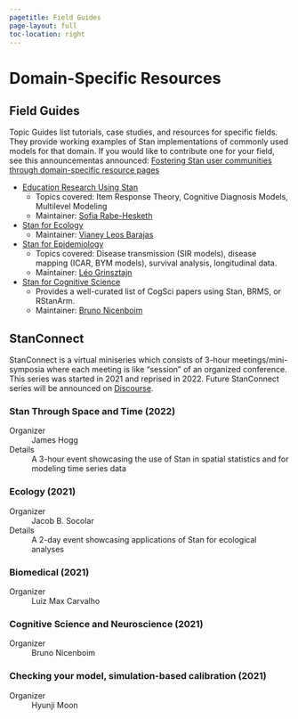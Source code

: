 ```yaml
---
pagetitle: Field Guides
page-layout: full
toc-location: right
---
```


# Domain-Specific Resources

## Field Guides

Topic Guides list tutorials, case studies, and resources for specific fields.
They provide working examples of Stan implementations of commonly used models for that domain.
If you would like to contribute one for your field,
see this announcementas announced:  [Fostering Stan user communities through domain-specific resource pages ](https://discourse.mc-stan.org/t/fostering-stan-user-communities-through-domain-specific-resource-pages/11544)


* [Education Research Using Stan](https://education-stan.github.io)
    + Topics covered:  Item Response Theory, Cognitive Diagnosis Models, Multilevel Modeling
    + Maintainer: [Sofia Rabe-Hesketh](https://bse.berkeley.edu/sophia-rabe-hesketh)

* [Stan for Ecology](https://stanecology.github.io/)
    + Maintainer: [Vianey Leos Barajas](https://www.statistics.utoronto.ca/people/directories/all-faculty/vianey-leos-barajas)

* [Stan for Epidemiology](https://epidemiology-stan.github.io/)
    + Topics covered:  Disease transmission (SIR models), disease mapping (ICAR, BYM models), survival analysis, longitudinal data.
    + Maintainer: [Léo Grinsztajn](leo.grinsztajn@inria.fr)

  
* [Stan for Cognitive Science](https://cognitive-science-stan.github.io/)
    + Provides a well-curated list of CogSci papers using Stan, BRMS, or RStanArm.
    + Maintainer: [Bruno Nicenboim](https://www.tilburguniversity.edu/staff/b-nicenboim)



## StanConnect

StanConnect is a virtual miniseries which consists of 3-hour meetings/mini-symposia
where each meeting is like "session" of an organized conference.
This series was started in 2021 and reprised in 2022.
Future StanConnect series will be announced on [Discourse](https://discourse.mc-stan.org/tag/stanconnect).


### Stan Through Space and Time (2022)

Organizer
: James Hogg

Details
: A 3-hour event showcasing the use of Stan in spatial statistics and for modeling time series data 

### Ecology (2021)

Organizer
: Jacob B. Socolar

Details
: A 2-day event showcasing applications of Stan for ecological analyses

### Biomedical (2021)

Organizer
: Luiz Max Carvalho

### Cognitive Science and Neuroscience (2021)

Organizer
: Bruno Nicenboim

### Checking your model, simulation-based calibration (2021)

Organizer
: Hyunji Moon

